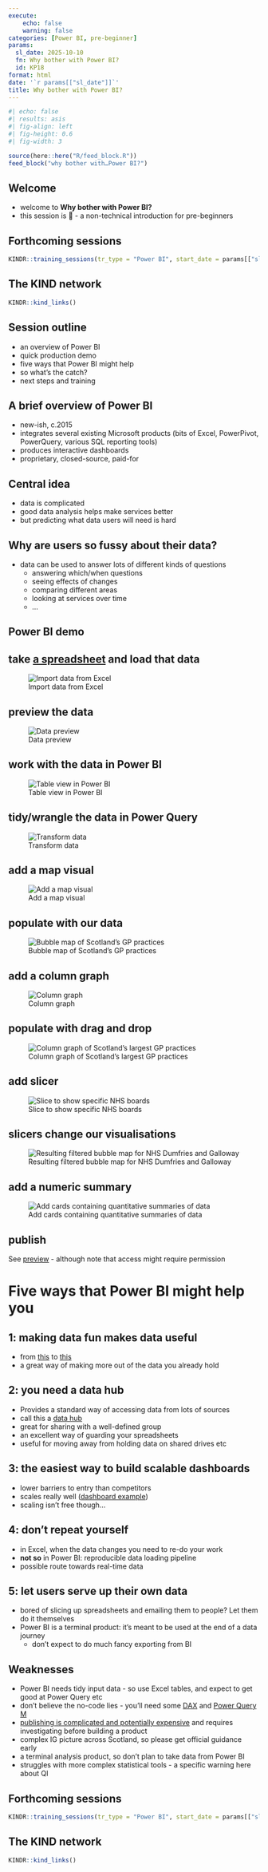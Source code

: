 ---
execute: 
    echo: false
    warning: false
categories: [Power BI, pre-beginner]
params:
  sl_date: 2025-10-10
  fn: Why bother with Power BI?
  id: KP18
format: html
date: '`r params[["sl_date"]]`'
title: Why bother with Power BI?
---

::: {.content-visible unless-format="revealjs"}

```{r}
#| echo: false
#| results: asis
#| fig-align: left
#| fig-height: 0.6
#| fig-width: 3

source(here::here("R/feed_block.R"))
feed_block("why bother with…Power BI?")

```

:::

::: {.content-visible when-format="revealjs"}

## Welcome

-   welcome to **Why bother with Power BI?**
-   this session is 🥬 - a non-technical introduction for pre-beginners


## Forthcoming sessions
```{r}
KINDR::training_sessions(tr_type = "Power BI", start_date = params[["sl_date"]], n = 5, hide_area = T)
```


## The KIND network

```{r}
KINDR::kind_links()
```


:::



## Session outline

- an overview of Power BI
- quick production demo
- five ways that Power BI might help
- so what's the catch?
- next steps and training

## A brief overview of Power BI

-   new-ish, c.2015
-   integrates several existing Microsoft products (bits of Excel, PowerPivot, PowerQuery, various SQL reporting tools)
-   produces interactive dashboards
-   proprietary, closed-source, paid-for

## Central idea

-   data is complicated
-   good data analysis helps make services better
-   but predicting what data users will need is hard

## Why are users so fussy about their data?

-   data can be used to answer lots of different kinds of questions
    -   answering which/when questions
    -   seeing effects of changes
    -   comparing different areas
    -   looking at services over time
    -   ...




## Power BI demo

## take [a spreadsheet](data/gp_pract.xlsx) and load that data </br>
![Import data from Excel](../src/images/clipboard-1773606480.png) 

## preview the data </br>
![Data preview](../src/images/clipboard-3750020719.png)

## work with the data in Power BI </br> 
![Table view in Power BI](../src/images/clipboard-887422480.png)

## tidy/wrangle the data in Power Query </br>

![Transform data](../src/images/clipboard-2135432491.png)

## add a map visual </br> 

![Add a map visual](../src/images/clipboard-4289264945.png)

## populate with our data </br> 
![Bubble map of Scotland's GP practices](../src/images/clipboard-4285049290.png)

## add a column graph </br> 
![Column graph](../src/images/clipboard-4221248636.png)

## populate with drag and drop </br> 
![Column graph of Scotland's largest GP practices](../src/images/clipboard-1883827365.png)

## add slicer </br> 
![Slice to show specific NHS boards](../src/images/clipboard-1767130583.png) 

## slicers change our visualisations </br> 
![Resulting filtered bubble map for NHS Dumfries and Galloway](../src/images/clipboard-2628441850.png)

## add a numeric summary </br> 
![Add cards containing quantitative summaries of data](../src/images/clipboard-3093070697.png)

## publish
See [preview](https://app.powerbi.com/groups/me/reports/3fef0f33-7d64-47b8-9e1c-ae0129db6720/ReportSection?experience=power-bi) - although note that access might require permission

# Five ways that Power BI might help you

## 1: making data fun makes data useful

+ from [this](https://www.opendata.nhs.scot/dataset/gp-practice-contact-details-and-list-sizes/resource/47557411-7eda-4278-9d6d-d26ed2ceab5a) to [this](https://app.powerbi.com/groups/me/reports/142a9fa6-131d-4244-91aa-d2742626abc4/e2e8afcda6810eb12b80?experience=power-bi)
+ a great way of making more out of the data you already hold

## 2: you need a data hub

+ Provides a standard way of accessing data from lots of sources 
+ call this a [data hub](https://app.powerbi.com/view?r=eyJrIjoiMDlhZGU4OWQtZTNmMi00MzNhLTllYzQtNmFjZjg5MTI4YTBkIiwidCI6IjM3YzM1NGIyLTg1YjAtNDdmNS1iMjIyLTA3YjQ4ZDc3NGVlMyJ9)
+ great for sharing with a well-defined group
- an excellent way of guarding your spreadsheets
- useful for moving away from holding data on shared drives etc

## 3: the easiest way to build scalable dashboards

+ lower barriers to entry than competitors
+ scales really well ([dashboard example](https://app.powerbi.com/view?r=eyJrIjoiODJjOGE3ZDUtM2ViNy00YjBlLTllMjktOTNjZjlkODJhODU4IiwidCI6ImU3YTEzYWVhLTk0MzctNGRiNy1hMjJiLWNmYWE0Y2UzM2I2ZSJ9))
+ scaling isn't free though...

## 4: don't repeat yourself

+ in Excel, when the data changes you need to re-do your work
+ **not so** in Power BI: reproducible data loading pipeline
+ possible route towards real-time data

## 5: let users serve up their own data

+ bored of slicing up spreadsheets and emailing them to people? Let them do it themselves
+ Power BI is a terminal product: it's meant to be used at the end of a data journey
  + don't expect to do much fancy exporting from BI

## Weaknesses

- Power BI needs tidy input data - so use Excel tables, and expect to get good at Power Query etc
- don't believe the no-code lies - you'll need some [DAX](https://learn.microsoft.com/en-us/dax/) and [Power Query M](https://learn.microsoft.com/en-us/powerquery-m/)
- [publishing is complicated and potentially expensive](https://www.microsoft.com/en-us/power-platform/products/power-bi/pricing) and requires investigating before building a product
- complex IG picture across Scotland, so please get official guidance early
- a terminal analysis product, so don't plan to take data from Power BI
- struggles with more complex statistical tools - a specific warning here about QI






::: {.content-visible when-format="revealjs"}

## Forthcoming sessions
```{r}
KINDR::training_sessions(tr_type = "Power BI", start_date = params[["sl_date"]], n = 5, hide_area = T)
```

## The KIND network

```{r}
KINDR::kind_links()
```



:::
